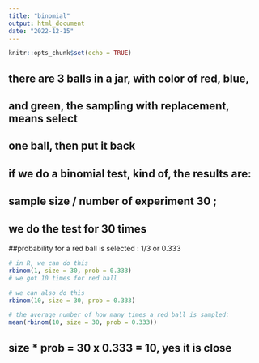 ```yaml
---
title: "binomial"
output: html_document
date: "2022-12-15"
---
```


```r
knitr::opts_chunk$set(echo = TRUE)
```

## there are 3 balls in a jar, with color of red, blue, 
## and green, the sampling with replacement, means select 
## one ball, then put it back

## if we do a binomial test, kind of, the results are:
## sample size / number of experiment 30 ; 
## we do the test for 30 times
##probability for a red ball is selected : 1/3 or 0.333

```r
# in R, we can do this
rbinom(1, size = 30, prob = 0.333) 
# we got 10 times for red ball

```

```r
# we can also do this
rbinom(10, size = 30, prob = 0.333)
```

```r
# the average number of how many times a red ball is sampled:
mean(rbinom(10, size = 30, prob = 0.333))
```

## size * prob = 30 x 0.333 = 10, yes it is close












